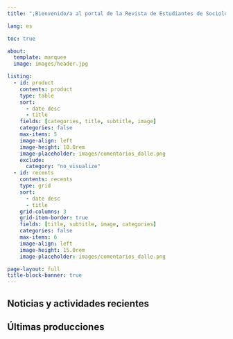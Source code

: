 ---
title: "¡Bienvenido/a al portal de la Revista de Estudiantes de Sociología UChile!"

lang: es

toc: true

about: 
  template: marquee
  image: images/header.jpg

listing:
  - id: product
    contents: product
    type: table
    sort: 
      - date desc
      - title
    fields: [categories, title, subtitle, image]
    categories: false
    max-items: 5
    image-align: left
    image-height: 10.0rem
    image-placeholder: images/comentarios_dalle.png
    exclude:
      category: "no_visualize"
  - id: recents
    contents: recents
    type: grid
    sort: 
      - date desc
      - title
    grid-columns: 3
    grid-item-border: true
    fields: [title, subtitle, image, categories]
    categories: false
    max-items: 6
    image-align: left
    image-height: 15.0rem
    image-placeholder: images/comentarios_dalle.png

page-layout: full
title-block-banner: true
---

## Noticias y actividades recientes

::: {#recents}
:::

## Últimas producciones

::: {#product}
:::
